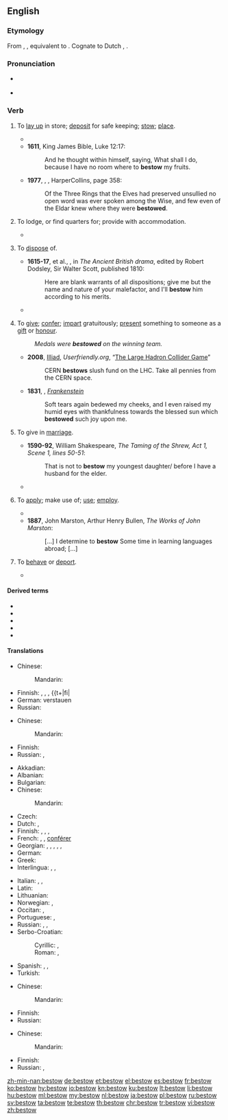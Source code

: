==English==

===Etymology===
From {{etyl|enm|en}} {{m|enm|bestowen}}, {{m|enm|bistowen}}, equivalent to {{prefix|be|t1=on, over, about|stow|lang=en}}. Cognate to Dutch {{m|nl|bestouwen}}, {{m|nl|bestuwen}}.

===Pronunciation===
* {{a|US|UK}} {{IPA|/bɪˈstoʊ/|lang=en}}
* {{rhymes|əʊ|lang=en}}

===Verb===
{{en-verb}}

# {{lb|en|transitive}} To [[lay up]] in store; [[deposit]] for safe keeping; [[stow]]; [[place]].
#* {{quote-book|year=1599 |title=Hamlet |author=William Shakespeare |page= |ISBN= |passage=Her father and myself, ⟨lawful espials,⟩ ⟨Will⟩ so '''bestow''' ourselves that, seeing unseen, We may of their encounter frankly judge And gather by him, as he is behaved, If 't be th' affliction of his love or no That thus he suffers for. }}
#* '''1611''', King James Bible, Luke 12:17:
#*: And he thought within himself, saying, What shall I do, because I have no room where to '''bestow''' my fruits.
#* '''1977''', {{w|J.R.R. Tolkien}}, ''{{w|Of the Rings of Power}}'', HarperCollins, page 358:
#*: Of the Three Rings that the Elves had preserved unsullied no open word was ever spoken among the Wise, and few even of the Eldar knew where they were '''bestowed'''.
# {{lb|en|transitive}} To lodge, or find quarters for; provide with accommodation.
#* {{quote-text|year=1838|author={{w|Ben Jonson}}|title=The works of Ben Jonson|passage=Well, my masters, I'll leave him with you; now I see him '''bestowed''', I'll go look for my goods, and Numps.}}
# {{rfv-sense|lang=en}} {{lb|en|transitive}} To [[dispose]] of.
#* '''1615-17''', {{w|Thomas Middleton}} et al., ''{{w|The Widow (play)|The Widow}}'', in ''The Ancient British drama'', edited by Robert Dodsley, Sir Walter Scott, published 1810:
#*: Here are blank warrants of all dispositions; give me but the name and nature of your malefactor, and I'll '''bestow''' him according to his merits.
#* {{quote-book|year=1734|title=The Gentleman's Magazine, Or, Monthly Intelligencer - Volume 4 |author= |page=505 |ISBN= |passage=Richmond, thy purling streams and pleasing shades, Might claim the chorus of Aonian maids ; Where e'en Apollo might his hours '''bestow''', By turns employ his lyre, by turns his bow, Where all the pleasures dwell, which poets feign On fair Arcadia's fields or Tempe's plain. }}
# {{lb|en|transitive}} To [[give]]; [[confer]]; [[impart]] gratuitously; [[present]] something to someone as a [[gift]] or [[honour]].
#: ''Medals were '''bestowed''' on the winning team.''
#* '''2008''', [[w:J. D. Frazer|Illiad]], ''Userfriendly.org'', “[http://ars.userfriendly.org/cartoons/?id=20080928 The Large Hadron Collider Game]”
#*: CERN '''bestows''' slush fund on the LHC. Take all pennies from the CERN space.
#* '''1831''', {{w|Mary Shelley}}, ''[[s:Frankenstein|Frankenstein]]''
#*: Soft tears again bedewed my cheeks, and I even raised my humid eyes with thankfulness towards the blessed sun which '''bestowed''' such joy upon me.
# {{lb|en|transitive}} To give in [[marriage]].
#* '''1590-92''', William Shakespeare, ''The Taming of the Shrew, Act 1, Scene 1, lines 50-51'':
#*: That is not to '''bestow''' my youngest daughter/ before I have a husband for the elder.
#* {{quote-journal| passage=I could have '''bestowed''' her upon a fine gentleman. |journal=The Tatler| author=Joseph Addison| issue=75| year=1709}}
# {{lb|en|transitive}} To [[apply]]; make use of; [[use]]; [[employ]].
#* {{quote-book|year=1734|title=The Gentleman's Magazine, Or, Monthly Intelligencer - Volume 4 |author= |page= |ISBN= |passage=Here 'tis worth while to '''bestow''' a few more Reflections upon that extraordinary Piece of barbarous Cruelty against their Country under the Character of Rufinus. }}
#* '''1887''', John Marston, Arthur Henry Bullen, ''The Works of John Marston'':
#*: [...] I determine to '''bestow''' Some time in learning languages abroad; [...]
# {{rfv-sense|lang=en}} {{lb|en|transitive|obsolete}} To [[behave]] or [[deport]].
#* {{quote-book|year=1750 |title=The Works of Mr. Francis Beaumont, and Mr. John Fletcher |author=Francis Beaumont, ‎John Fletcher, ‎& Mr. Theobald (Lewis) |page=448 |ISBN= |passage=By this light, Sir, (But that I never will '''bestow''' myself But to your liking) if she now would have me, I now would marry her. }}


====Derived terms====
* {{l|en|bestowable}}
* {{l|en|bestowage}}
* {{l|en|bestowal}}
* {{l|en|bestower}}
* {{l|en|bestowment}}

====Translations====
{{trans-top|to lay up in store}}
* Chinese: 
*: Mandarin: {{t-needed|cmn}}
{{trans-mid}}
* Finnish: {{t+|fi|varastoida}}, {{t+|fi|piilottaa}}, {{t+|fi|panna}}, {{t+|fi|
* German: verstauen
* Russian: {{t+|ru|хранить|impf}}
{{trans-bottom}}

{{trans-top|to provide with accommodation}}
* Chinese: 
*: Mandarin: {{t-needed|cmn}}
{{trans-mid}}
* Finnish: {{t+|fi|majoittaa}}
* Russian: {{t+|ru|размещать|impf}}, {{t|ru|расквартировывать|impf}}
{{trans-bottom}}

{{trans-top|to dispose of}}
{{trans-mid}}
{{trans-bottom}}

{{trans-top|to present a thing as a gift or honour}}
* Akkadian: {{t|akk|𒁀|tr=[[Image:B014ellst.png|30px]] qiāšu, BA}}
* Albanian: {{t+|sq|dhuroj}}
* Bulgarian: {{t+|bg|дарявам|tr=darjávam}}
* Chinese:
*: Mandarin: {{t-needed|cmn}}
* Czech: {{t+|cs|udělit}}
* Dutch: {{t+|nl|toekennen}}, {{t+|nl|schenken}}
* Finnish: {{t+|fi|lahjoittaa}}, {{t+|fi|myöntää}}, {{t+|fi|suoda}}, {{t+|fi|ojentaa}}
* French: {{t+|fr|accorder}}, {{t+|fr|remettre}}, [[conférer]] {{gloss|in some formulations only}}
* Georgian: {{t|ka|მინიჭება|sc=Geor}}, {{t|ka|ძღვნა|sc=Geor}}, {{t|ka|დაჯილდოვება|sc=Geor}}, {{t|ka|ჩუქება|sc=Geor}}, {{t|ka|ბოძება|sc=Geor}}, {{t|ka|მიცემა|sc=Geor}}
* German: {{t+|de|schenken}}
* Greek: {{t+|el|απονέμω|sc=Grek}}
* Interlingua: {{t|ia|accordar}}, {{t|ia|conceder}}, {{t|ia|conferer}}
{{trans-mid}}
* Italian: {{t+|it|donare}}, {{gloss|gifts}} {{t+|it|elargire}}, {{gloss|honours}} {{t+|it|conferire}}
* Latin: {{t+|la|dono}}
* Lithuanian: {{t+|lt|dovanoti}}
* Norwegian: {{t+|no|forære}}, {{t+|no|skjenke}}
* Occitan: {{t+|oc|acordar}}, {{t|oc|conferir}}
* Portuguese: {{t+|pt|conceder}}, {{t+|pt|conferir}}
* Russian: {{t+|ru|преподносить}}, {{t+|ru|вручать}}, {{t+|ru|дари́ть}}
* Serbo-Croatian:
*: Cyrillic: {{t|sh|поклонити}}, {{t|sh|даровати}}
*: Roman: {{t+|sh|pokloniti}}, {{t+|sh|darovati}}
* Spanish: {{t+|es|acordar}}, {{t+|es|conceder}}, {{t+|es|conferir}}
* Turkish: {{t+|tr|sunmak}}
{{trans-bottom}}

{{trans-top|to give in marriage}}
* Chinese: 
*: Mandarin: {{t-needed|cmn}}
{{trans-mid}}
* Finnish: {{t+|fi|naittaa}}
* Russian: {{t+|ru|выдать|pf}}
{{trans-bottom}}

{{trans-top|to make use of}}
* Chinese: 
*: Mandarin: {{t-needed|cmn}}
{{trans-mid}}
* Finnish: {{t+|fi|käyttää}}
* Russian: {{t+|ru|употреблять|impf}}, {{t+|ru|использовать|impf}}
{{trans-bottom}}

[[zh-min-nan:bestow]]
[[de:bestow]]
[[et:bestow]]
[[el:bestow]]
[[es:bestow]]
[[fr:bestow]]
[[ko:bestow]]
[[hy:bestow]]
[[io:bestow]]
[[kn:bestow]]
[[ku:bestow]]
[[lt:bestow]]
[[li:bestow]]
[[hu:bestow]]
[[ml:bestow]]
[[my:bestow]]
[[nl:bestow]]
[[ja:bestow]]
[[pl:bestow]]
[[ru:bestow]]
[[sv:bestow]]
[[ta:bestow]]
[[te:bestow]]
[[th:bestow]]
[[chr:bestow]]
[[tr:bestow]]
[[vi:bestow]]
[[zh:bestow]]